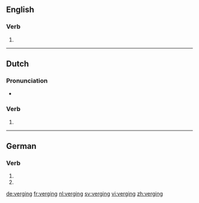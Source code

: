 ==English==

===Verb===
{{head|en}}

# {{present participle of|verge|lang=en}}

----

==Dutch==

===Pronunciation===
* {{audio|Nl-verging.ogg|Audio|lang=nl}}

===Verb===
{{nl-verb-form}}

# {{nl-verb form of|n=sg|t=past|m=ind|vergaan}}

----

==German==

===Verb===
{{head|de}}

# {{de-verb form of|vergehen|1|s|v}}
# {{de-verb form of|vergehen|3|s|v}}

[[de:verging]]
[[fr:verging]]
[[nl:verging]]
[[sv:verging]]
[[vi:verging]]
[[zh:verging]]